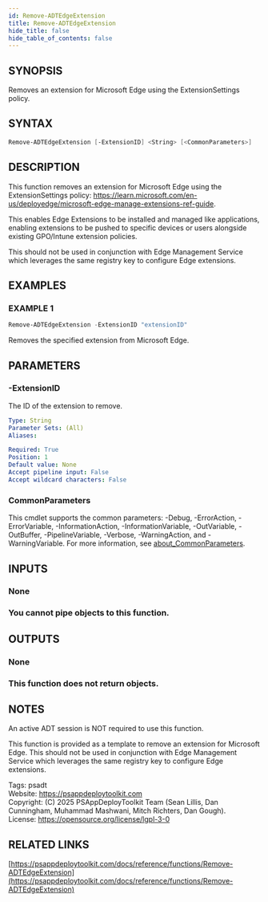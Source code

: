 ```yaml
---
id: Remove-ADTEdgeExtension
title: Remove-ADTEdgeExtension
hide_title: false
hide_table_of_contents: false
---
```


## SYNOPSIS

Removes an extension for Microsoft Edge using the ExtensionSettings policy.

## SYNTAX

```powershell
Remove-ADTEdgeExtension [-ExtensionID] <String> [<CommonParameters>]
```

## DESCRIPTION

This function removes an extension for Microsoft Edge using the ExtensionSettings policy: https://learn.microsoft.com/en-us/deployedge/microsoft-edge-manage-extensions-ref-guide.

This enables Edge Extensions to be installed and managed like applications, enabling extensions to be pushed to specific devices or users alongside existing GPO/Intune extension policies.

This should not be used in conjunction with Edge Management Service which leverages the same registry key to configure Edge extensions.

## EXAMPLES

### EXAMPLE 1

```powershell
Remove-ADTEdgeExtension -ExtensionID "extensionID"
```

Removes the specified extension from Microsoft Edge.

## PARAMETERS

### -ExtensionID

The ID of the extension to remove.

```yaml
Type: String
Parameter Sets: (All)
Aliases:

Required: True
Position: 1
Default value: None
Accept pipeline input: False
Accept wildcard characters: False
```

### CommonParameters

This cmdlet supports the common parameters: -Debug, -ErrorAction, -ErrorVariable, -InformationAction, -InformationVariable, -OutVariable, -OutBuffer, -PipelineVariable, -Verbose, -WarningAction, and -WarningVariable. For more information, see [about_CommonParameters](http://go.microsoft.com/fwlink/?LinkID=113216).

## INPUTS

### None

### You cannot pipe objects to this function.
## OUTPUTS

### None

### This function does not return objects.
## NOTES
An active ADT session is NOT required to use this function.

This function is provided as a template to remove an extension for Microsoft Edge.
This should not be used in conjunction with Edge Management Service which leverages the same registry key to configure Edge extensions.

Tags: psadt<br />
Website: https://psappdeploytoolkit.com<br />
Copyright: (C) 2025 PSAppDeployToolkit Team (Sean Lillis, Dan Cunningham, Muhammad Mashwani, Mitch Richters, Dan Gough).<br />
License: https://opensource.org/license/lgpl-3-0

## RELATED LINKS

[https://psappdeploytoolkit.com/docs/reference/functions/Remove-ADTEdgeExtension](https://psappdeploytoolkit.com/docs/reference/functions/Remove-ADTEdgeExtension)
